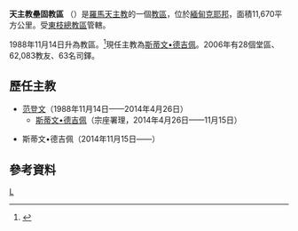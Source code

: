 {{Infobox Roman Catholic diocese
|Roman Catholic Diocese of = 天主教壘固教區
|Latin name of diocese = Dioecesis Loikavensis
|image = 
|caption = 
|location = [[緬甸|緬甸]]
|territory = 
|population = 62,083
|rite = [[罗马礼|罗马礼]]
|patron = 
|province = [[天主教東枝總教區|東枝]]
|established = 1988年
|cathedral = [[基督君王座堂_(壘固)|基督君王座堂]]
|co-cathedral =
|leadership = 主教
|website =
|pope = 
|metropolitan = 
|ordinary = [[斯蒂文•德吉佩|斯蒂文•德吉佩]]
|coadjutor archbishop =
|coadjutor bishop =
|auxiliary =
|emeritus =[[范登文|范登文]]
}}

'''天主教壘固教區''' （{{lang-la|Dioecesis Loikavensis}}）是[[羅馬天主教|羅馬天主教]]的一個[[教區|教區]]，位於[[緬甸|緬甸]][[克耶邦|克耶邦]]，面積11,670平方公里。受[[天主教東枝總教區|東枝總教區]]管轄。

1988年11月14日升為教區。<ref>{{Cite web |url=http://www.vatican.va/holy_father/john_paul_ii/apost_constitutions/documents/hf_jp-ii_apc_19881114_loikavensis_lt.html |title=升為教區的宗座憲令 |access-date=2014-11-17 |archive-date=2014-05-16 |archive-url=https://web.archive.org/web/20140516234549/http://www.vatican.va/holy_father/john_paul_ii/apost_constitutions/documents/hf_jp-ii_apc_19881114_loikavensis_lt.html |dead-url=no }}</ref>現任主教為[[斯蒂文•德吉佩|斯蒂文•德吉佩]]。2006年有28個堂區、62,083教友、63名司鐸。
==歷任主教==
*[[范登文|范登文]]（1988年11月14日——2014年4月26日）
**[[斯蒂文•德吉佩|斯蒂文•德吉佩]]（宗座署理，2014年4月26日——11月15日）

*斯蒂文•德吉佩（2014年11月15日——）
==參考資料==
{{reflist}}
{{緬甸天主教教區}}

[[Category:緬甸天主教教區|L]]